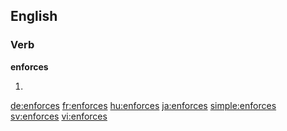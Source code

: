==English==

===Verb===
'''enforces'''

# {{third-person singular of|enforce}}

[[de:enforces]]
[[fr:enforces]]
[[hu:enforces]]
[[ja:enforces]]
[[simple:enforces]]
[[sv:enforces]]
[[vi:enforces]]